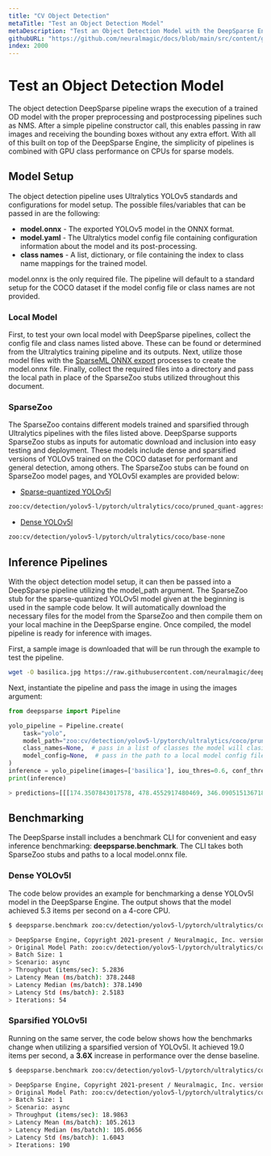 ```yaml
---
title: "CV Object Detection"
metaTitle: "Test an Object Detection Model"
metaDescription: "Test an Object Detection Model with the DeepSparse Engine to deploy for faster and cheaper inference on CPUs"
githubURL: "https://github.com/neuralmagic/docs/blob/main/src/content/get-started/test-a-model/cv-object-detection.mdx"
index: 2000
---
```


# Test an Object Detection Model

The object detection DeepSparse pipeline wraps the execution of a trained OD model with the proper preprocessing and postprocessing pipelines such as NMS.
After a simple pipeline constructor call, this enables passing in raw images and receiving the bounding boxes without any extra effort.
With all of this built on top of the DeepSparse Engine, the simplicity of pipelines is combined with GPU class performance on CPUs for sparse models.

## Model Setup

The object detection pipeline uses Ultralytics YOLOv5 standards and configurations for model setup.
The possible files/variables that can be passed in are the following:
- **model.onnx** - The exported YOLOv5 model in the ONNX format.
- **model.yaml** - The Ultralytics model config file containing configuration information about the model and its post-processing.
- **class names** - A list, dictionary, or file containing the index to class name mappings for the trained model.

model.onnx is the only required file.
The pipeline will default to a standard setup for the COCO dataset if the model config file or class names are not provided.

### Local Model

First, to test your own local model with DeepSparse pipelines, collect the config file and class names listed above.
These can be found or determined from the Ultralytics training pipeline and its outputs.
Next, utilize those model files with the [SparseML ONNX export](https://github.com/neuralmagic/sparseml/tree/main/integrations/ultralytics-yolov5#exporting-the-sparse-model-to-onnx) processes to create the model.onnx file.
Finally, collect the required files into a directory and pass the local path in place of the SparseZoo stubs utilized throughout this document.

### SparseZoo

The SparseZoo contains different models trained and sparsified through Ultralytics pipelines with the files listed above.
DeepSparse supports SparseZoo stubs as inputs for automatic download and inclusion into easy testing and deployment.
These models include dense and sparsified versions of YOLOv5 trained on the COCO dataset for performant and general detection, among others.
The SparseZoo stubs can be found on SparseZoo model pages, and YOLOv5l examples are provided below:
- [Sparse-quantized YOLOv5l](https://sparsezoo.neuralmagic.com/models/cv%2Fdetection%2Fyolov5-l%2Fpytorch%2Fultralytics%2Fcoco%2Fpruned_quant-aggressive_95)
```bash
zoo:cv/detection/yolov5-l/pytorch/ultralytics/coco/pruned_quant-aggressive_95
  ```
- [Dense YOLOv5l](https://sparsezoo.neuralmagic.com/models/cv%2Fdetection%2Fyolov5-l%2Fpytorch%2Fultralytics%2Fcoco%2Fbase-none)
```bash
zoo:cv/detection/yolov5-l/pytorch/ultralytics/coco/base-none
  ```

## Inference Pipelines

With the object detection model setup, it can then be passed into a DeepSparse pipeline utilizing the model_path argument.
The SparseZoo stub for the sparse-quantized YOLOv5l model given at the beginning is used in the sample code below.
It will automatically download the necessary files for the model from the SparseZoo and then compile them on your local machine in the DeepSparse engine.
Once compiled, the model pipeline is ready for inference with images.

First, a sample image is downloaded that will be run through the example to test the pipeline.

```bash
wget -O basilica.jpg https://raw.githubusercontent.com/neuralmagic/deepsparse/main/src/deepsparse/yolo/sample_images/basilica.jpg
```

Next, instantiate the pipeline and pass the image in using the images argument:

```python
from deepsparse import Pipeline

yolo_pipeline = Pipeline.create(
    task="yolo",
    model_path="zoo:cv/detection/yolov5-l/pytorch/ultralytics/coco/pruned_quant-aggressive_95",
    class_names=None,  # pass in a list of classes the model will clasify or a path to a json file containing them
    model_config=None,  # pass in the path to a local model config file here
)
inference = yolo_pipeline(images=['basilica'], iou_thres=0.6, conf_thres=0.001)
print(inference)

> predictions=[[[174.3507843017578, 478.4552917480469, 346.09051513671875, 618.4129638671875, ...
```

## Benchmarking

The DeepSparse install includes a benchmark CLI for convenient and easy inference benchmarking: **deepsparse.benchmark**.
The CLI takes both SparseZoo stubs and paths to a local model.onnx file.

### Dense YOLOv5l

The code below provides an example for benchmarking a dense YOLOv5l model in the DeepSparse Engine.
The output shows that the model achieved 5.3 items per second on a 4-core CPU.

```bash
$ deepsparse.benchmark zoo:cv/detection/yolov5-l/pytorch/ultralytics/coco/base-none

> DeepSparse Engine, Copyright 2021-present / Neuralmagic, Inc. version: 1.0.0 (8eaddc24) (release) (optimized) (system=avx512, binary=avx512)
> Original Model Path: zoo:cv/detection/yolov5-l/pytorch/ultralytics/coco/base-none
> Batch Size: 1
> Scenario: async
> Throughput (items/sec): 5.2836
> Latency Mean (ms/batch): 378.2448
> Latency Median (ms/batch): 378.1490
> Latency Std (ms/batch): 2.5183
> Iterations: 54
```

### Sparsified YOLOv5l

Running on the same server, the code below shows how the benchmarks change when utilizing a sparsified version of YOLOv5l.
It achieved 19.0 items per second, a **3.6X** increase in performance over the dense baseline.

```bash
$ deepsparse.benchmark zoo:cv/detection/yolov5-l/pytorch/ultralytics/coco/pruned_quant-aggressive_95

> DeepSparse Engine, Copyright 2021-present / Neuralmagic, Inc. version: 1.0.0 (8eaddc24) (release) (optimized) (system=avx512, binary=avx512)
> Original Model Path: zoo:cv/detection/yolov5-l/pytorch/ultralytics/coco/pruned_quant-aggressive_95
> Batch Size: 1
> Scenario: async
> Throughput (items/sec): 18.9863
> Latency Mean (ms/batch): 105.2613
> Latency Median (ms/batch): 105.0656
> Latency Std (ms/batch): 1.6043
> Iterations: 190
```
